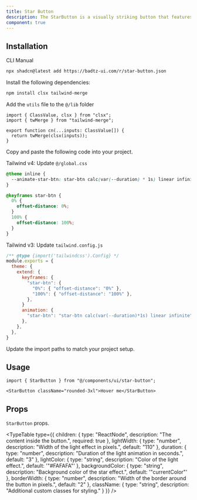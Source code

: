 ```yaml
---
title: Star Button
description: The StarButton is a visually striking button that features a radial light animation with a starry background.
component: true
---
```


<ComponentPreview
  name="star-button-demo"
  className="[&_.preview>[data-orientation=vertical]]:sm:max-w-[80%] **:[.preview]:min-h-[400px]"
  description="The StarButton is a visually striking button that features a radial light animation with a starry background."
  align="center"
/>

## Installation

<CodeTabs>

<TabsList>
  <TabsTrigger value="cli">CLI</TabsTrigger>
  <TabsTrigger value="manual">Manual</TabsTrigger>
</TabsList>

<TabsContent value="cli">

```bash
npx shadcn@latest add https://badtz-ui.com/r/star-button.json
```

</TabsContent>

<TabsContent value="manual">

<Steps>

<Step>Install the following dependencies:</Step>

```bash
npm install clsx tailwind-merge
```

<Step>Add the `utils` file to the `@/lib` folder</Step>
  ```tsx showLineNumbers
  import { ClassValue, clsx } from "clsx";
  import { twMerge } from "tailwind-merge";

  export function cn(...inputs: ClassValue[]) {
    return twMerge(clsx(inputs));
  }
  ```

<Step>Copy and paste the following code into your project.</Step>

<ComponentSource name="star-button" title="components/ui/star-button.tsx" />

<Step>Tailwind v4: Update `@/global.css`</Step>

```css showLineNumbers
@theme inline {
  --animate-star-btn: star-btn calc(var(--duration) * 1s) linear infinite;
}

@keyframes star-btn {
  0% {
    offset-distance: 0%;
  }
  100% {
    offset-distance: 100%;
  }
}
```

<Step>Tailwind v3: Update `tailwind.config.js`</Step>

```js showLineNumbers
/** @type {import('tailwindcss').Config} */
module.exports = {
  theme: {
    extend: {
      keyframes: {
        "star-btn": {
          "0%": { "offset-distance": "0%" },
          "100%": { "offset-distance": "100%" },
        },
      }
      animation: {
        "star-btn": "star-btn calc(var(--duration)*1s) linear infinite",
      },
    },
  },
}
```
<Step>Update the import paths to match your project setup.</Step>

</Steps>

</TabsContent>

</CodeTabs>

## Usage

```tsx showLineNumbers
import { StarButton } from "@/components/ui/star-button";
```

```tsx showLineNumbers
<StarButton className="rounded-3xl">Hover me</StarButton>
```

## Props

`StarButton` props.

<TypeTable
  type={{
    children: {
      type: "ReactNode",
      description: "The content inside the button.",
      required: true
    },
    lightWidth: {
      type: "number",
      description: "Width of the light effect in pixels.",
      default: "110"
    },
    duration: {
      type: "number",
      description: "Duration of the light animation in seconds.",
      default: "3"
    },
    lightColor: {
      type: "string",
      description: "Color of the light effect.",
      default: '"#FAFAFA"'
    },
    backgroundColor: {
      type: "string",
      description: "Background color of the star effect.",
      default: '"currentColor"'
    },
    borderWidth: {
      type: "number",
      description: "Width of the border around the button in pixels.",
      default: "2"
    },
    className: {
      type: "string",
      description: "Additional custom classes for styling."
    }
  }}
/>
